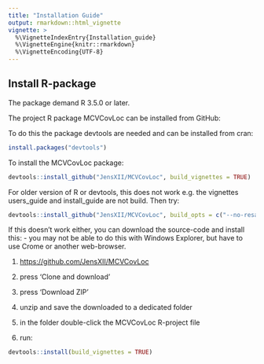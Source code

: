 ```yaml
---
title: "Installation Guide"
output: rmarkdown::html_vignette
vignette: >
  %\VignetteIndexEntry{Installation_guide}
  %\VignetteEngine{knitr::rmarkdown}
  %\VignetteEncoding{UTF-8}
---
```


## Install R-package

The package demand R 3.5.0 or later.

The project R package MCVCovLoc can be installed from GitHub:

To do this the package devtools are needed and can be installed from cran:
```r
install.packages("devtools")
```

To install the MCVCovLoc package:
```r
devtools::install_github("JensXII/MCVCovLoc", build_vignettes = TRUE)
```
For older version of R or devtools, this does not work e.g. the vignettes users_guide and install_guide are not build. Then try:
```r
devtools::install_github("JensXII/MCVCovLoc", build_opts = c("--no-resave-data", "--no-manual"))
```

If this doesn't work either, you can download the source-code and install this:
- you may not be able to do this with Windows Explorer, but have to use Crome or another web-browser.

1. <https://github.com/JensXII/MCVCovLoc>

2. press 'Clone and download'

3. press 'Download ZIP'

4. unzip and save the downloaded to a dedicated folder

5. in the folder double-click the MCVCovLoc R-project file

6. run:
```r
devtools::install(build_vignettes = TRUE)
```
